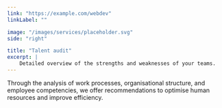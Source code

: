 ```yaml
---
link: "https://example.com/webdev"
linkLabel: ""

image: "/images/services/placeholder.svg"
side: "right"

title: "Talent audit"
excerpt: |
    Detailed overview of the strengths and weaknesses of your teams.
---
```


Through the analysis of work processes, organisational structure, and employee competencies, we offer recommendations to optimise human resources and improve efficiency.


  